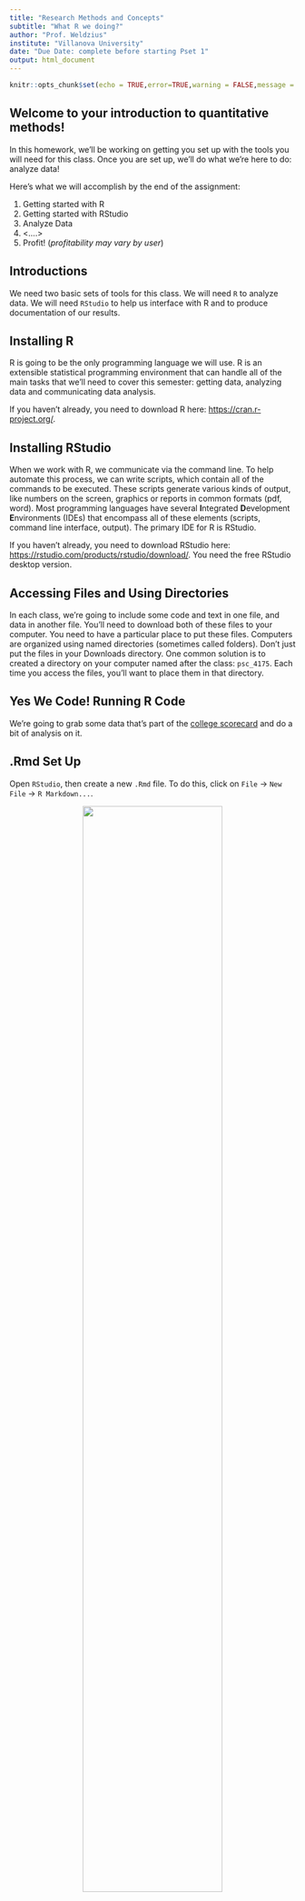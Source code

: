 ```yaml
---
title: "Research Methods and Concepts"
subtitle: "What R we doing?"
author: "Prof. Weldzius"
institute: "Villanova University"
date: "Due Date: complete before starting Pset 1"
output: html_document
---
```


```r
knitr::opts_chunk$set(echo = TRUE,error=TRUE,warning = FALSE,message = FALSE)
```

##  Welcome to your introduction to quantitative methods!

In this homework, we'll be working on getting you set up with the tools you will need for this class. Once you are set up, we'll do what we're here to do: analyze data!

Here's what we will accomplish by the end of the assignment:
 
1.  Getting started with R
2.  Getting started with RStudio
3.  Analyze Data
4.  <....>
5.  Profit! (*profitability may vary by user*)

## Introductions

We need two basic sets of tools for this class. We will need `R` to analyze data. We will need `RStudio` to help us interface with R and to produce documentation of our results.

## Installing R

R is going to be the only programming language we will use. R is an extensible statistical programming environment that can handle all of the main tasks that we'll need to cover this semester: getting data, analyzing data and communicating data analysis.

If you haven't already, you need to download R here: <https://cran.r-project.org/>.

## Installing RStudio

When we work with R, we communicate via the command line. To help automate this process, we can write scripts, which contain all of the commands to be executed. These scripts generate various kinds of output, like numbers on the screen, graphics or reports in common formats (pdf, word). Most programming languages have several **I**ntegrated **D**evelopment **E**nvironments (IDEs) that encompass all of these elements (scripts, command line interface, output). The primary IDE for R is RStudio.

If you haven't already, you need to download RStudio here: <https://rstudio.com/products/rstudio/download/>. You need the free RStudio desktop version.


## Accessing Files and Using Directories

In each class, we're going to include some code and text in one file, and data in another file. You'll need to download both of these files to your computer. You need to have a particular place to put these files. Computers are organized using named directories (sometimes called folders).  Don't just put the files in your Downloads directory. One common solution is to created a directory on your computer named after the class: `psc_4175`. Each time you access the files, you'll want to place them in that directory.  

## Yes We Code! Running R Code

 We're going to grab some data that's part of the [college scorecard](https://collegescorecard.ed.gov/data/documentation/) and do a bit of analysis on it.

## .Rmd Set Up

Open `RStudio`, then create a new `.Rmd` file. To do this, click on `File` &rarr; `New File` &rarr; `R Markdown...`.

<center><img src="../Lectures/figs/create_rmd.png" width = 70%></center>

You will then be asked to determine a bunch of settings for this `.Rmd` document. For example, you can choose whether you want to create a "Document", "Presentation", "Shiny", or "From Template" on the left. You can set the "Title:" "Author:" and "Date:" on the top-right. And you can choose the "Default Output Format:" to be either "HTML", "PDF", or "Word". You should **not change any of these settings**. Their defaults ("Document", "Untitled", "[Your name]", "[Today's Date]", and "HTML") are sufficient. Just click "OK".

<center><img src="../Lectures/figs/create_rmd_2.png" width = 70%></center>

Copy the raw code from the [`psc7000_hw_1.Rmd`](https://github.com/rweldzius/PSC7000_F2024/blob/main/Homeworks/psc7000_hw_1.Rmd) file by clicking on the copy button as shown in the image below.

<center><img src="../Lectures/figs/copy_raw.png" width = 70%></center>

Finally, replace the default code in your R Markdown file with the copied code from the GitHub!

If viewing this as an html file, you can view this gif for more help!

<center><img src="../Lectures/figs/Rmd_how_to.gif" width = 70%></center>

## .Rmd Files
.Rmd files will be the only file format we work in this class. .Rmd files contain three basic elements:

1.  Script that can be interpreted by R.
2.  Output generated by R, including tables and figures.  
3.  Text that can be read by humans.

From a .Rmd file you can generate html documents, pdf documents, word documents, slides . . . lots of stuff. All class notes will be in .Rmd. Most assignments will be turned in as .Rmd files, and the guided exercise we'll have you do? You guessed it, .Rmd.

In the `.Rmd` file you'll notice that there are three open single quotes in a row, like so: ```` ``` ```` This indicates the start of a "code chunk" in our file. The first code chunk that we load will include a set of programs that we will need all semester long.

## Outputting results

I like to see results in the Console. By default Rstudio will output results from an Rmd file inline-- meaning in the document itself. To change this, go to Tools-->global Options-->R Markdown, and uncheck the box for "show output inline for all Rmarkdown documents."


## Using R Libraries

When we say that R is extensible, we mean that people in the community can write programs that everyone else can use. These are called "packages." In these first few lines of code, I load a set of packages using the library command in R. The set of packages, called `tidyverse` were written by Hadley Wickham and others and play a key role in his book. To install this set of packages, simply type in `install.packages("tidyverse")` at the R command prompt. Alternatively, you can use the "Packages" pane in the lower right hand corner of your Rstudio screen. Click on Packages, then click on install, then type in "tidyverse."

To run the code below in R, you can:

-   Press the "play" button next to the code chunk
-   In OS X, place the cursor in the code chunk and hit `CMD+RETURN`
-   In Windows, place the cursor in the code chunk and hit `CTRL+RETURN`

```r
## Get necessary libraries-- won't work the first time, because you need to install them!
# install.packages("tidyverse")  # Uncomment this to install
library(tidyverse)
```

Here's the thing about packages. There's a difference between *installing* a package and *calling* a package. *Installing* means that the package is on your computer and available to use. *Calling* a package means that the commands in the package will be used in this session. A "session" is basically when R has been opened up on your computer. As long as R/Rstudio are open and running, the session is active. 

It's a good practice to shutdown R/Rstudio once you're no longer working on it, and then to restart it when you begin working again. Otherwise, the working environment can get pretty crowded with data and packages. 

## Loading Datasets

Now we're ready to load in data. The data frame will be our basic way of interacting with everything in this class. The `sc_debt.Rds` (found here:
https://github.com/rweldzius/PSC7000_F2024/blob/main/Data/sc_debt.Rds) data frame contains information from the college scorecard on different colleges and universities.

`tidyverse` includes a `read_rds()` function that can read data directly from the internet.

```r
df <- read_rds('https://github.com/rweldzius/PSC7000_F2024/raw/main/Data/sc_debt.Rds')
```

You'll notice that the code above starts with `df`. This is just an arbitrary name for an object. You could name it `dat` or `raw` or `debt` or whatever you want. Then there's an arrow `<-`. This is an assignment operator. Then there's a  function, `readRDS`, with parentheses, and an argument "sc_debt.Rds". Here's how to think about this.

- Functions in R always have arguments within parentheses. This function. `readRDS` opens a type of data-- rds data. This function has one argument which is the name of the file I want to open. 
- Assignment operators take the result of a function and assign it to an object name.
- Objects in R store information locally so that it can be accessed again. 

So the command above says "use `readRDS` to open the file "sc_debt.Rds" and assign the result to the object `df`. 

Let's take a quick look at the object `df`

```r
df
```

This is just the first part of the data frame. All data frames have the exact same structure. Each row is a case. In this example, each row is a college. Each column is a characteristics of the case, what we call a variable. Let's use the `names` command to see what variables are in the dataset. 


```r
names(df)
```

It's hard to know what these mean without some more information. We usually use a codebook to get more information about a dataset. Because we use very short names for variables, it's useful to have some more information (fancy name: metadata) that tells us about those variables. Below you'll see the `R` name for each variable next to a description of each variable. 


| Name           | Definition                                                                                                                                                                                             |
|----------------|--------------------------------------------------------------------------------------------------------------------------------------------------------------------------------------------------------|
| unitid         | Unit ID                                                                                                                                                                                                |
| instnm         | Institution Name                                                                                                                                                                                       |
| stabbr         | State Abbreviation                                                                                                                                                                                     |
| grad_debt_mdn  | Median Debt of Graduates                                                                                                                                                                               |
| control        | Control Public or Private                                                                                                                                                                              |
| region         | Census Region                                                                                                                                                                                          |
| preddeg        | Predominant Degree Offered: Associates or Bachelors                                                                                                                                                    |
| openadmp       | Open Admissions Policy: 1= Yes, 2=No,3=No 1st time students                                                                                                                                            |
| adm_rate       | Admissions Rate: proportion of applications accepted                                                                                                                                                   |
| ccbasic        | Type of institution-- see [here](https://data.ed.gov/dataset/9dc70e6b-8426-4d71-b9d5-70ce6094a3f4/resource/658b5b83-ac9f-4e41-913e-9ba9411d7967/download/collegescorecarddatadictionary_01192021.xlsx) |
| selective      | Institution admits fewer than 10 % of applicants, 1=Yes, 0=No                                                                                                                                          |
| research_u     | Institution is a research university 1=Yes, 0=No                                                                                                                                                      |
| sat_avg        | Average Sat Scores                                                                                                                                                                                     |
| md_earn_wne_p6 | Average Earnings of Recent Graduates                                                                                                                                                                   |
|ugds  | Number of undergraduates |
| costt4a | Average cost of attendance (tuition-grants) |

## Looking at datasets

We can also look at the whole dataset using View. Just delete the `#` sign below to make the code work. That `#` sign is a comment in R code, which indicates to the computer that everything on that line should be ignored. To get it to run, we need to drop the `#`. 

```r
#View(df)
```

You'll notice that this data is arranged in a rectangular format, with each row showing a different college, and each column representing a different characteristic of that college. Datasets are always structured this way--- cases (or units) will form the rows, and the characteristics of those cases-- or variables--- will form the columns. Unlike working with spreadsheets, this structure is always assumed for datasets.

## Filter, Select, Arrange

In exploring data, many times we want to look at smaller parts of the dataset. There are three commands we'll use today that help with this.

\-`filter` selects only those cases or rows that meet some logical criteria.

\-`select` selects only those variables or columns that meet some criteria

\-`arrange` arranges the rows of a dataset in the way we want.

For more on these, please see this [vignette](https://cran.rstudio.com/web/packages/dplyr/vignettes/introduction.html).

Let's grab just the data for Villanova, then look only at the average test scores and admit rate. We can use filter to look at all of the variables for Villanova:

```r
df%>%
  filter(instnm=="Villanova University")
```

What's that weird looking `%>%` thing? That's called a pipe. This is how we chain commands together in R. Think of it as saying "and then" to R. In the above case, we said, take the data *and then* filter it to be just the data where the institution name is Villanova University.

The command above says the following:

Take the dataframe `df` _and then_ filter it to just those cases where `instnm` is equal to "Villanova University." Notice the "double equals" sign, that's a logical operator asking if `instnm` is equal to "Villanova University."

Many times, though we don't want to see everything, we just want to choose a few variables. `select` allows us to select only the variables we want. In this case, the institution name, its admit rate, and the average SAT scores of entering students.

```r
df%>%
  filter(instnm=="Villanova University")%>%
  select(instnm,adm_rate,sat_avg)
```

`filter` takes logical tests as its argument. The code `insntnm=="Villanova University"` is a logical statement that will be true of just one case in the dataset-- when institution name is Villanova University. The `==` is a logical test, asking if this is equal to that. Other common logical and relational operators for R include

-   `>`, `<`: greater than, less than
-   `>=`, `<=`: greater than or equal to, less than or equal to
-   `!` :not, as in `!=` not equal to
-   `&` AND
-   `|` OR

Next, we can use `filter` to look at colleges with low admissions rates, say less than 10% ( or .1 in the proportion scale used in the dataset).

```r
df%>%
  filter(adm_rate<.1)%>%
  select(instnm,adm_rate,sat_avg)%>%
  arrange(sat_avg,adm_rate)%>%
  print(n=20)
```

Now let's look at colleges with low admit rates, and order them using `arrange` by SAT scores (`-sat_avg` gives descending order).

```r
df%>%
  filter(adm_rate<.1)%>%
  select(instnm,adm_rate,sat_avg)%>%
  arrange(-sat_avg)
```

And one last operation: all colleges that admit between 20 and 30 percent of students, looking at their SAT scores, earnings of attendees six years letter, and what state they are in, then arranging by state, and then SAT score.

```r
df%>%
  filter(adm_rate>.2&adm_rate<.3)%>%
  select(instnm,sat_avg,md_earn_wne_p6,stabbr)%>%
  arrange(stabbr,-sat_avg)%>%
  print(n=40)
```

*Quick Exercise* Choose a different college and two different things about that college. Have R print the output.

```r
# INSERT CODE HERE
```

## Summarizing Data

To summarize data, we use the `summarize` command. Inside that command, we tell R two things: what to call the new variable that we're creating, and what numerical summary we would like. The code below summarizes median debt for the colleges in the dataset by calculating the average of median debt for all institutions.

```r
df%>%
  summarize(mean_debt=mean(grad_debt_mdn,na.rm=TRUE))

df%>%
  summarize(median_debt=median(grad_debt_mdn,na.rm=TRUE))

```

*Quick Exercise* Summarize the average entering SAT scores in this dataset.

```r
# INSERT CODE HERE
```

## Combining Commands

We can also combine commands, so that summaries are done on only a part of the dataset. Below, we summarize median debt for selective schools, and not very selective schools.

```r
df%>%
  filter(adm_rate<.1)%>%
  summarize(mean_debt=mean(grad_debt_mdn,na.rm=TRUE))
```

What about for not very selective schools?

```r
df%>%
  filter(adm_rate>.3)%>%
  summarize(mean_debt=mean(grad_debt_mdn,na.rm=TRUE))
```

*Quick Exercise* Calculate average earnings for schools where SAT\>1200

```r
# INSERT CODE HERE
```

*Quick Exercise* Calculate the average debt for schools that admit over 50% of the students who apply.  

```r
# INSERT CODE HERE
```


## Let's learn more about datasets

We can use "glimpse" to see what's in a dataset. This gives a very quick rundown of the variables and the first few observations.  
```r
glimpse(df)
```

## Types of Variables

Notice that for each variable, it shows a different type, in angle brackets `<>`. So for instance, `instnm` has a type of `<chr>`. This is short for character-- it's also called a string variable. 

Here are the types of data in this dataset

- `<int>` Integer data
- `<chr>` Character or string data
- `<dbl>` Double, (double-precision floating point) or just numeric data-- can be measured down to an arbitrary number of data points. 

This information is useful, because we wouldn't want to try to run some kind of numeric analysis on string data. The average of institution names wouldn't make a lot of sense (but it would probably be Southeast State College University of the Northwest). 

We'll talk more about data  types later, but we should also quickly note that there are some variables in this dataset where the numbers represent a characteristic, rather and a measurement. For instance, the variable `research_u` is set up---coded--- such that a "1" indicates that the college is a research university and a "0" indicates that  it is not a research university. The 1 and 0 don't measure anything, they just indicate a characteristic.


## Filter, Select, Arrange

Today, we'll pick up where we left off-- with the key commands of filter, select, and arrange. 

In exploring data, many times we want to look at smaller parts of the dataset. There are three commands we'll use today that help with this.

\-`filter` selects only those cases or rows that meet some logical criteria.

\-`select` selects only those variables or columns that meet some criteria

\-`arrange` arranges the rows of a dataset in the way we want.

For more on these, please see this [vignette](https://cran.rstudio.com/web/packages/dplyr/vignettes/introduction.html).


We can look at the first 5 rows:
```r
head(df)
```

Or the last 5 rows:

```r
tail(df)
```


## Using filter in combination with other commands

`filter` can be used with any command that retruns true or false. This can be really powerful, for instance the command `str_detect` "detects" the relevant string in the data, so we can look for any college with the word "Colorado" in its name. 

```r
df%>%
  filter(str_detect(instnm,"Colorado"))%>%
  select(instnm,adm_rate,sat_avg)
```


We can combine this with the `|` operator, which remember stands for "or." Let's say we want all the institutions in Colorado OR California. 

```r
df%>%
  filter(str_detect(instnm,"Colorado") | str_detect(instnm,"California"))%>%
  select(instnm,adm_rate,sat_avg)
```

We can also put this together in one (notice that everything goes inside the quotes)

```r
df%>%
  filter(str_detect(instnm,"Colorado|California"))%>%
  select(instnm,adm_rate,sat_avg)
```


## Reminder: logical operators

Here are (many of) the logical operators that we use in R:

-   `>`, `<`: greater than, less than
-   `>=`, `<=`: greater than or equal to, less than or equal to
-   `!` :not, as in `!=` not equal to
-   `&` AND
-   `|` OR

*Quick Exercise* Select colleges that are from Texas AND have the word "community" in their name (the name variable is `instnm`).

```r
# INSERT CODE HERE
```

## Extending Select

Select can also be used with other characteristics. 

For quick guide on this: https://dplyr.tidyverse.org/reference/select.html

For example, we can select just variables that contain the word "region"

```r
df%>%
  select(contains("region"))
```

`contains()` and `matches()` are equivalent functions

```r
df %>%
  select(matches('region'))
```

We can augment these with the logical operators listed above

```r
# Removes columns with "inst" in their names
df %>%
  select(!matches('inst'))

# Selects columns with either "inst" or an underline in their names
df %>%
  select(matches('inst|_'))
```

We can also select just variables by their type using `where()`

```r
# Select only numeric variables
df%>%
  select(where(is.numeric))
```



*Quick Exercise* Use the same setup to select only character variables (`is.character`)

```r
# INSERT CODE HERE
```

## Summarizing Data

To summarize data, we use the `summarize` command. Inside that command, we tell R two things: what to call the new object (a data frame, really) that we're creating, and what numerical summary we would like. The code below summarizes median debt for the colleges in the dataset by calculating the average of median debt for all institutions.

Notice that inside the `mean` command 

```r
df%>%
  summarize(mean_debt=mean(grad_debt_mdn,na.rm=TRUE))
```

*Quick Exercise* Summarize the average entering SAT scores in this dataset.

```r
# INSERT CODE HERE
```

## Combining Commands

We can also combine commands, so that summaries are done on only a part of the dataset. Below, we summarize median debt for selective schools, and not very selective schools.

```r
df%>%
  filter(stabbr=="CA")%>%
  summarize(mean_adm_rate=mean(adm_rate,na.rm=TRUE))
```

*Quick Exercise* Calculate average earnings for schools where SAT\>1200 & the admissions rate is between 10 and 20 percent. 

```r
# INSERT CODE HERE
```

## Mutate

`mutate` is the verb for changing variables in R. Let's say we want to create a variable that's set to 1 if the college admits less than 10 percent of the students who apply. 

```r
df<-df%>%
  mutate(selective=ifelse(adm_rate<=.1,1,0))
```

The `ifelse()` function is powerful. It allows us to create one value if a logical expression is `TRUE`, and another value if the logical expression is `FALSE`. The inputs are: `ifelse([LOGIC],[VALUE IF TRUE],[VALUE IF FALSE])`. In this example, the "logical expression" is `adm_rate <= 0.1`. For every row where this is `TRUE`, we get the value `1`. For every row where this is `FALSE`, we get the value `0`.

*Quick Exercise* Create a new variable that's set to 1 if the college has more than 10,000 undergraduate students

```r
# INSERT CODE HERE
```


Or what if we want to create another new variable that changes the admissions rate from its current proportion to a percent?

```r
df<-df%>%
  mutate(adm_rate_pct=adm_rate*100)
```

To figure out if that worked we can use `summarize`
```r
df%>%
  summarize(mean_adm_rate_pct=mean(adm_rate_pct,na.rm=TRUE))
```

## Grouping

Above, we calculated the `mean_adm_rate` for schools in California by combining a `filter()` command with a `summarise()` command. Let's use the same approach to calculate the average SAT score for schools that are selective and for those that aren't.

```r
# Mean SAT for selective schools
df %>%
  filter(selective == 1) %>%
  summarise(SATavg = mean(sat_avg,na.rm=T))

# Mean SAT for non-selective schools
df %>%
  filter(selective == 0) %>%
  summarise(SATavg = mean(sat_avg,na.rm=T))
```

This works, but requires two separate chunks of code. We can streamline this analysis with the `group_by()` function, which tells `R` to run a command on each group separately. Thus:

```r
df %>%
  group_by(selective) %>%
  summarise(SATavg = mean(sat_avg,na.rm=T))
```

*Quick Exercise* Do the same, but calculate the average SAT score for each state, using `group_by()`.

```r
# INSERT CODE HERE
```


## Now that we understand the data, let's plot it using `ggplot`!

`ggplot` works in layers, where the most simple layer is contained in the `ggplot()` function itself. Here, you set the x and y axes with a function called `aes()`. The primary inputs to `aes()` are `x` and `y`, although you can also set things like `color` and `fill` here.

Let's create the first layer of our plot by using the `%>%` function to link our data with the `ggplot()` function.

```r
df %>%
  ggplot(aes(x = adm_rate,y = sat_avg))
```

This gives us a rather ugly looking graph box, where we see the admissions rate on the x-axis (the horizontal axis) and the SAT scores on the y-axis (the vertical axis). However, there are no visuals like lines or bars or points to help us actually SEE the data. We know that ggplot has them on the axes we specified, but we haven't drawn anything yet.

The next step is to add a "layer" to this plot that contains the visuals we want. To add a layer, we use the `+` sign to link our blank canvas to the function to draw the graph. In this situation, we are going to create a scatterplot using the function named `geom_point()`. (There are **many** other functions that are included with ggplot which will draw different plots...`geom_line()` and `geom_bar()` for example.)

```r
df %>%
  ggplot(aes(x = adm_rate,y = sat_avg)) + 
  geom_point()
```

# Tweaking Visuals

We have a visualization of our data! It suggests that there is a negative relationship between the admissions rate and SAT scores. When the admissions rate is very low (i.e., when schools are very selective), the average SAT scores of their students is above 1500 (top left part of the graph). When the admissions rate is very high, the average SAT scores is around 1000 (bottom right of the graph). Why might this be?

We can easily see this pattern just by looking at the data. However, we can make it even more clear by overlaying a "line of best fit" using a different function called `geom_smooth()`. This is going to be our **second** layer, meaning we need another `+` sign to link the function.

```r
df %>%
  ggplot(aes(x = adm_rate,y = sat_avg)) + 
  geom_point() + 
  geom_smooth()
```

The default behavior of `geom_smooth()` is to draw a slightly curvy line that bends. This is potentially useful, since it reveals that the negative relationship between the admissions rate and the SAT scores is stronger among more selective schools (i.e., those with an admissions rate less than 0.50 or 50%), but almost flat among less selective schools.

However, if all we want is the **overall** relationship drawn with a straight line, we need to tell `geom_smooth()` to draw a straight line with the input `method = "lm"`. ("lm" stands for "linear model", a topic we will come back to later in the semester.)

```r
df %>%
  ggplot(aes(x = adm_rate,y = sat_avg)) + 
  geom_point() + 
  geom_smooth(method = 'lm')
```

# Colors
We can continue to tweak this plot by changing the colors of the points. For example, we could color EVERY point red as follows

```r
df %>%
  ggplot(aes(x = adm_rate,y = sat_avg)) + 
  geom_point(color = 'red')
```

However, we could instead color points *based on their value*. To do so, we want to move the `color` input **inside** the `aes()` function, and set it equal to the variable we want to visualize with color.

```r
df %>%
  ggplot(aes(x = adm_rate,y = sat_avg,
             color = region)) + 
  geom_point()
```

We now have a legend added to the plot that tells us what each color refers to. In this example, we set the color equal to a categorical variable. We could instead set it equal to a continuous variable, which would give us a gradient.

```r
df %>%
  ggplot(aes(x = adm_rate,y = sat_avg,
             color = md_earn_wne_p6)) + 
  geom_point()
```

Here we see two patterns. First, we continue to see the negative relationship between the admissions rate and the SAT scores. Second, we can *kinda* see a relationship between future wages of graduates and their SAT scores. 

If we don't like the default choice of dark to light blue, we can modify this with `scale_color_gradient()`. As always, add another `+` to add the layer to the plot!

```r
df %>%
  ggplot(aes(x = adm_rate,y = sat_avg,
             color = md_earn_wne_p6)) + 
  geom_point() + 
  scale_color_gradient(low = 'grey90',high = 'darkred')
```

Note that some of the points are dark gray. These are schools that don't report the median earnings of their recent graduates. These missing data default to a dark gray color.

*Quick Exercise* Re-do this plot but put `md_earn_wne_p6` on the y-axis, and `sat_avg` on the x-axis. Is there a relationship between SAT scores and earnings? Why might this be the case?

```r
# INSERT CODE HERE
```

## Other Aesthetics
We can also change the size of the points with the `size` input. As with `color`, this can either be set uniformly for all points, or we can make the size a function of another variable.

```r
df %>%
  ggplot(aes(x = adm_rate,y = sat_avg)) + 
  geom_point(size = 3) + 
  labs(title = 'Uniform Size Setting for all points')
```


```r
df %>%
  ggplot(aes(x = adm_rate,y = sat_avg,
             size = md_earn_wne_p6)) + 
  geom_point() + 
  labs(title = 'Sized by the future earnings')
```

# Transparency

With so many points overlapping, especially with larger points, it becomes harder for the reader to see details. We can therefore adjust the transparency of these points with the `alpha` parameter, which can be a value between 0 and 1. Values closer to zero make the points more transparent, while values closer to 1 make them more opaque.

```r
df %>%
  ggplot(aes(x = adm_rate,y = sat_avg,
             size = md_earn_wne_p6)) + 
  geom_point(alpha = .3) + 
  labs(title = 'Sized by the future earnings')
```

# Other Types of Plots

This topic is very **deep** and you can spend years becoming an `R` expert and still find new ways of visualizing things. I encourage you to keep this link bookmarked: http://r-statistics.co/Complete-Ggplot2-Tutorial-Part1-With-R-Code.html

For now though, a few other types of plots:

## Histograms & Densities

For visualization of a single measure, a histogram is often useful. Here, we only need to set the x-axis variable. The `geom_histogram()` function will calculate the y-axis values for us, which is the number of schools falling into each bin. If we add all the bins together, we get the total number of schools in the data.


```r
df %>%
  ggplot(aes(md_earn_wne_p6)) + 
  geom_histogram()
```

We can also get the same result with a density plot, which replaces the histogram with a line. The y-axis becomes the fraction of schools at each point on the x-axis, and adds up to 1.

```r
df %>%
  ggplot(aes(x = md_earn_wne_p6)) + 
  geom_density()
```

# Barplots

Barplots are another common type of data visualization. These are more appropriate for categorical data, or for types of continuous data where there are only a handful of distinct values.

```r
df %>%
  ggplot(aes(x = region)) + 
  geom_bar()
```


